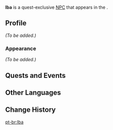 {{Meta
<!-- Remove this template after adding the missing info -->
|missing_NPC_profile  = yes
}}
{{Character Infobox
|type             = Quest NPC
|image            = NPC Iba.png
|region           = Inazuma
|location         = Inazuma
}}
'''Iba''' is a quest-exclusive [[NPC]] that appears in the {{Quest|Heizou Talks Fraud}}.

==Profile==
<!-- Detailed story/lore information goes here. -->
''(To be added.)''

===Appearance===
<!-- Keep appearance section short and concise. Limit to 2 paragraphs with 3-4 sentences each. -->
''(To be added.)''

==Quests and Events==
{{Quests and Events}}

==Other Languages==
{{Other Languages
|default_hidden = 1
|en      = Iba
|zhs     = 伊庭
|zhs_rm  = Yītíng
|zht     = 伊庭
|zht_rm  = Yītíng
|ja      = 伊庭
|ja_rm   = Iba
|ko      = 이바
|es      = Iba
|fr      = Iba
|ru      = Иба
|th      = Iba
|vi      = Iba
|de      = Iba
|id      = Iba
|pt      = Iba
|tr      = Iba
|it      = Iba
}}

==Change History==
{{Change History|2.8}}
<!--
==References==
{{Reflist}}
-->

[[pt-br:Iba]]